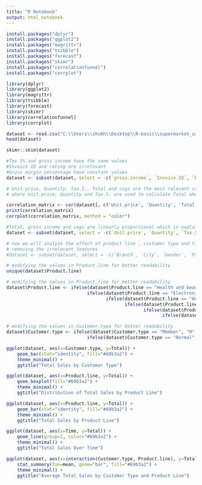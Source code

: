 ```yaml
---
title: "R Notebook"
output: html_notebook
---
```


```r
install.packages("dplyr")
install.packages("ggplot2")
install.packages("magrittr") 
install.packages("tsibble")
install.packages("forecast")
install.packages("skimr")
install.packages("correlationfunnel")
install.packages("corrplot")
```

```r
library(dplyr)
library(ggplot2)
library(magrittr)
library(tsibble)
library(forecast)
library(skimr)
library(correlationfunnel)
library(corrplot)
```

```r
dataset <- read.csv("C:\\Users\\shubh\\Desktop\\R-basic\\supermarket_sales\\dataset.csv", header = TRUE, sep = ",")
head(dataset)

```

```r
skimr::skim(dataset)
```

```r
#Tax 5% and gross income have the same values
#Invoice ID and rating are irrelevant
#Gross margin percentage have constant values
dataset <- subset(dataset, select = -c(`gross.income`, `Invoice.ID`, `Rating`, `gross.margin.percentage`))
```

```r
# Unit.price, Quantity, Tax.5., Total and cogs are the most relevant columns to product sales
# where Unit.price, Quantity and Tax.5. are used to calculate Total where Unit.price * Quantity = cogs

correlation_matrix <- cor(dataset[, c('Unit.price', 'Quantity', 'Total', 'Tax.5.', 'cogs')])
print(correlation_matrix)
corrplot(correlation_matrix, method = "color")
```

```r
#Total, gross income and cogs are linearly proportional which is explained by the aforementioned calculation (Unit.price * Quantity (cogs) + Tax.5. = Total)
dataset <- subset(dataset, select = -c(`Unit.price`, `Quantity`, `Tax.5.`, `cogs`))
```

```r
# now we will analyze the effect of product line , customer type and time of day on the total sales (total)
# removing the irrelevant features
#dataset <- subset(dataset, select = -c(`Branch`, `City`, `Gender`, `Payment`, `Date`))
```

```r
# modifying the values in Product.line for better readability
unique(dataset$Product.line)
```

```r
# modifying the values in Product.line for better readability
dataset$Product.line <- ifelse(dataset$Product.line == "Health and beauty", "H & B",
                              ifelse(dataset$Product.line == "Electronic accessories", "E & A",
                                     ifelse(dataset$Product.line == "Home and lifestyle", "H & L",
                                            ifelse(dataset$Product.line == "Sports and travel", "S & A",
                                                   ifelse(dataset$Product.line == "Food and beverages", "F & B",
                                                          ifelse(dataset$Product.line == "Fashion accessories", "F & A", dataset$Product.line))))))
```

```r
# modifying the values in Customer.type for better readability
dataset$Customer.type <- ifelse(dataset$Customer.type == "Member", "M",
                              ifelse(dataset$Customer.type == "Normal", "N", dataset$Customer.type))
```

```r
ggplot(dataset, aes(x=Customer.type, y=Total)) + 
    geom_bar(stat="identity", fill="#69b3a2") +
    theme_minimal() +
    ggtitle("Total Sales by Customer Type")
```

```r
ggplot(dataset, aes(x=Product.line, y=Total)) + 
    geom_boxplot(fill="#69b3a2") +
    theme_minimal() +
    ggtitle("Distribution of Total Sales by Product Line")

```

```r
ggplot(dataset, aes(x=Product.line, y=Total)) + 
    geom_bar(stat="identity", fill="#69b3a2") +
    theme_minimal() +
    ggtitle("Total Sales by Product Line")
```

```r
ggplot(dataset, aes(x=Time, y=Total)) + 
    geom_line(group=1, color="#69b3a2") +
    theme_minimal() +
    ggtitle("Total Sales Over Time")
```

```r
ggplot(dataset, aes(x=interaction(Customer.type, Product.line), y=Total)) + 
    stat_summary(fun=mean, geom="bar", fill="#69b3a2") +
    theme_minimal() +
    ggtitle("Average Total Sales by Customer Type and Product Line")


```
